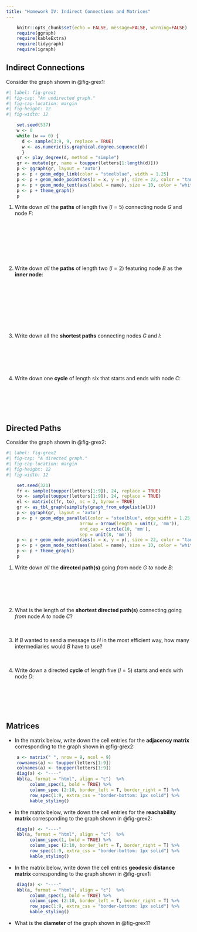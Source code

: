 ```yaml
---
title: "Homework IV: Indirect Connections and Matrices"
---
```


```r
    knitr::opts_chunk$set(echo = FALSE, message=FALSE, warning=FALSE)
    require(ggraph)
    require(kableExtra)
    require(tidygraph)
    require(igraph)
```

## Indirect Connections

Consider the graph shown in @fig-grex1:

```r
#| label: fig-grex1
#| fig-cap: "An undirected graph."
#| fig-cap-location: margin   
#| fig-height: 12
#| fig-width: 12

    set.seed(537)
    w <- 0
    while (w == 0) {
      d <- sample(3:9, 9, replace = TRUE)
      w <- as.numeric(is.graphical.degree.sequence(d))
      }    
    gr <- play_degree(d, method = "simple")
    gr <- mutate(gr, name = toupper(letters[1:length(d)]))
    p <- ggraph(gr, layout = 'auto') 
    p <- p + geom_edge_link(color = "steelblue", width = 1.25) 
    p <- p + geom_node_point(aes(x = x, y = y), size = 22, color = "tan2") 
    p <- p + geom_node_text(aes(label = name), size = 10, color = "white")
    p <- p + theme_graph() 
    p
```

1. Write down *all* the **paths** of length five ($l = 5$) connecting node *G* and node *F*:
<br>
<br>
<br>
<br>
<br>
<br>
<br>
<br>

1. Write down *all* the **paths** of length two ($l = 2$) featuring node *B* as the **inner node**:
<br>
<br>
<br>
<br>
<br>
<br>
<br>
<br>
<br>

1. Write down all the **shortest paths** connecting nodes *G* and *I*:
<br>
<br>
<br>
<br>
<br>
<br>


1. Write down one **cycle** of length six that starts and ends with node *C*:
<br>
<br>
<br>
<br>
<br>
<br>

## Directed Paths

Consider the graph shown in @fig-grex2:

```r
#| label: fig-grex2
#| fig-cap: "A directed graph."
#| fig-cap-location: margin   
#| fig-height: 12
#| fig-width: 12

    set.seed(321)
    fr <- sample(toupper(letters[1:9]), 24, replace = TRUE)
    to <- sample(toupper(letters[1:9]), 24, replace = TRUE)
    el <- matrix(c(fr, to), nc = 2, byrow = TRUE)
    gr <- as_tbl_graph(simplify(graph_from_edgelist(el)))
    p <- ggraph(gr, layout = 'auto') 
    p <- p + geom_edge_parallel(color = "steelblue", edge_width = 1.25,
                            arrow = arrow(length = unit(7, 'mm')),
                            end_cap = circle(10, 'mm'), 
                            sep = unit(8, 'mm'))
    p <- p + geom_node_point(aes(x = x, y = y), size = 22, color = "tan2") 
    p <- p + geom_node_text(aes(label = name), size = 10, color = "white")
    p <- p + theme_graph() 
    p
```

1. Write down *all* the **directed path(s)** going *from* node *G* *to* node *B*:
<br>
<br>
<br>
<br>
<br>
<br>

1. What is the length of the **shortest directed path(s)** connecting going *from* node *A* *to* node *C*?
<br>
<br>
<br>

1. If *B* wanted to send a message to *H* in the most efficient way, how many intermediaries would *B* have to use?
<br>
<br>
<br>

1. Write down a directed **cycle** of length five ($l = 5$) starts and ends with node *D*:
<br>
<br>
<br>
<br>
<br>
<br>

## Matrices

- In the matrix below, write down the cell entries for the **adjacency matrix** corresponding to the graph shown in @fig-grex2:

```r
    a <- matrix(" ", nrow = 9, ncol = 9)
    rownames(a) <- toupper(letters[1:9])
    colnames(a) <- toupper(letters[1:9])
    diag(a) <- "----"
    kbl(a, format = "html", align = "c")  %>% 
         column_spec(1, bold = TRUE) %>% 
         column_spec (2:10, border_left = T, border_right = T) %>%
         row_spec(1:9, extra_css = "border-bottom: 1px solid") %>%
         kable_styling()
```

- In the matrix below, write down the cell entries for the **reachability matrix** corresponding to the graph shown in @fig-grex2:

```r
    diag(a) <- "----"
    kbl(a, format = "html", align = "c")  %>% 
         column_spec(1, bold = TRUE) %>% 
         column_spec (2:10, border_left = T, border_right = T) %>%
         row_spec(1:9, extra_css = "border-bottom: 1px solid") %>%
         kable_styling()
```

- In the matrix below, write down the cell entries **geodesic distance matrix** corresponding to the graph shown in @fig-grex1:

```r
    diag(a) <- "----"
    kbl(a, format = "html", align = "c")  %>% 
         column_spec(1, bold = TRUE) %>% 
         column_spec (2:10, border_left = T, border_right = T) %>%
         row_spec(1:9, extra_css = "border-bottom: 1px solid") %>%
         kable_styling()
```

- What is the **diameter** of the graph shown in @fig-grex1?
<br>
<br>
<br>


